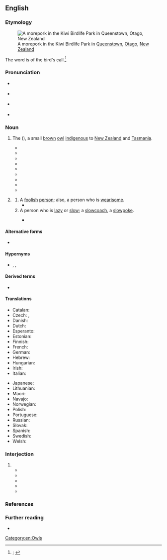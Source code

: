 ==English==
{{was wotd|2020|February|6}}

===Etymology===
[[File:Morepork.jpg|thumb|A morepork in the Kiwi Birdlife Park in [[Queenstown]], [[Otago]], [[New Zealand]]]]

The word is {{glossary|imitative}} of the bird's call.<ref>{{R:OED Online|pos=n.'' and ''int|id=257720|date=December 2002|nodot=yes}}; {{R:Lexico|pos=n}}</ref>

===Pronunciation===
* {{a|RP|AU}} {{IPA|en|/ˈmɔːpɔːk/}}
* {{a|GA}} {{IPA|en|/ˈmɔɹˌpɔ(ə)ɹk/}}
* {{a|NZ}} {{IPA|en|/ˈmoːpoːk/}}
* {{hyphenation|en|more|pork}}
{{rfap|en}}

===Noun===
{{en-noun}}

# {{lb|en|chiefly|New Zealand}} The {{vern|Tasmanian spotted owl}} ({{taxlink|Ninox novaeseelandiae|species|noshow=1}}), a small [[brown#Adjective|brown]] [[owl]] [[indigenous]] to [[New Zealand]] and [[Tasmania]]. {{defdate|from 19th c.}}
#: {{synonyms|en|mopoke|q1=Australia|ruru|q2=New Zealand}}
#* {{quote-book|en|author=James Backhouse|authorlink=James Backhouse|chapter=XVIII|title=A Narrative of a Visit to the Australian Colonies|location=London|publisher=Hamilton, Adams, and Co.{{nb...|Paternoster Row}}; York, Yorkshire: John L. Linney,{{nb...|Low Ousegate.}}|year=1843|page=213|pageurl=https://books.google.com/books?id=ADUNAAAAIAAJ&pg=PA213|oclc=1136308894|passage=[T]he eye of the '''Morepork''' or Greater Night Jarr,{{sic}} which I lately had the opportunity of examining, is wonderfully adapted for enabling it to see the insects in the dark, on which it feeds.}}
#* {{quote-journal|en|author=T[homas] H[enry] Potts|authorlink=Thomas Potts|title=Art. XI.—On the Birds of New Zealand. [...] (Part II.)|editor={{w|James Hector}}|journal=[[w:Transactions and Proceedings of the Royal Society of New Zealand|Transactions and Proceedings of the New Zealand Institute, 1870]]|location=Wellington|publisher=James Hughes, printer,{{nb...|Lambton Quay.}}; London: [[w:Nicholas Trübner|Trübner 7 Co.]],{{nb...|60, Paternoster Row, London.}}|month=May|year=1871|volume=III|page=61|pageurl=https://books.google.com.sg/books?id=nRsWAQAAIAAJ&pg=PA61|oclc=637513456|passage=Although the living figure of our owl may be unknown to most persons, from the nature of its habits, yet few, perhaps very few, of the older settlers are unacquainted with the human-like cry of the '''More-pork'''.}}
#* {{quote-book|en|author=Richard Rowe|authorlink=Richard Rowe (writer)|chapter=The Bunyip|title=A Child’s Corner Book: Stories for Boys and Girls|location=London; Edinburgh|publisher=William P. Nimmo.{{nb...|London: 14 King William Street, Strand; and Edinburgh.}}|year=1876|page=182|pageurl=https://books.google.com/books?id=RwcCAAAAQAAJ&pg=PA182|oclc=224048116|passage=[I]t was better fun wandering about with the old man at night than moping in my hut, listening to the '''morepoke'''.}}
#* {{quote-book|en|author=F[rederick] W[ollaston] Hutton|authorlink=Frederick Wollaston Hutton|author2=James Drummond|authorlink2=James Drummond (botanist)|chapter=[Aves.] The Morepork.—Kuru or Koukou. ''Ninox novae-zealandiae.''|title=The Animals of New Zealand: An Account of the Dominion’s Air-breathing Vertebrates|edition=3rd revised and enlarged|location=Christchurch; Wellington; Dunedin|publisher=[[w:Whitcoulls|Whitcombe and Tombs]]|year=1909|page=170|pageurl=https://archive.org/details/animalsofnewzeal00hutt/page/170/mode/1up|oclc=2360731|passage=When Heke and Kawiti were making an attack on the Europeans in the Bay of Islands, the native parties, in taking up their positions before daybreak, communicated their movements to one another by imitating the cry of the '''morepork''', which the sentries were accustomed to hear, and of which they therefore took no notice.}}
#* {{quote-journal|en|author=T[revor] H[enry] Worthy|authorlink=Trevor H. Worthy|author2=R. N. Holdaway|title=Quaternary Fossil Faunas from Caves in the Punakaiki Area, West Coast, South Island, New Zealand|journal=Journal of the Royal Society of New Zealand|location=Wellington|publisher=SIR Publishing, [[w:Royal Society Te Apārangi|Royal Society of New Zealand]]|month=September|year=1993|volume=23|issue=3|page=216|pageurl=https://books.google.com/books?id=Ha04AAAAIAAJ&pg=PA226|issn=0303-6758|oclc=163505848|passage='''Moreporks''' and laughing owls were both recorded from the Punakaiki karst in small numbers, although the presence of laughing owls was inferred only from prey remains. [...] Because '''moreporks''' were extremely rare in fossil deposits, Millener (1991) suggested that they were recent colonists. In Punakaiki, one of the '''morepork''' records is of bones beneath an entrance tomo.}}
#* {{quote-book|en|author=L. C. Woods|chapter=Growing Up|title=Against the Tide: An Autobiographical Account of a Professional Outsider|location=Bristol; Philadelpha, Pa.|publisher=[[w:IOP Publishing|Institute of Physics Publishing]]|year=2000|page=1|pageurl=https://books.google.com/books?id=sgbZ4QTdMrQC&pg=PA1|isbn=978-0-7503-0690-4|passage=I remember that at night there was usually a '''morepork''' in the tree, whose eerie calls scared me as I lay still in bed, with firmly closed eyes, waiting for a possible attack.}}
#* {{quote-book|en|author=Philip Gibbons|author2=David Lindenmayer|authorlink2=David Lindenmayer|chapter=The Role of Nest Boxes in Research and Management|title=Tree Hollows and Wildlife Conservation in Australia|location=Collingwood, Vic.|publisher={{w|CSIRO Publishing}}|year=2002|year_published=2003|page=146|pageurl=https://books.google.com/books?id=6Q28RIlsW_IC&pg=RA2-PA46|isbn=978-0-643-06705-9|passage=[T]wo New Zealand '''Moreporks''' (''Ninox novaeseelandiae'') were introduced to Norfolk Island in 1987, where only one individual of the closely related Norfolk Island Boobook (''Ninox novaeseelandiae undulata'') survived [...]. Nest boxes were erected across the island to supplement the dearth of natural hollows. By early 1995, the population had risen to 11 birds [...].}}
#* {{quote-book|en|author=David Stirling|chapter=Belly Up in the Kauri Trees|title=Birds, Beasts and a Bike under the Southern Cross|location=Victoria, B.C.|publisher=Agio Publishing House|year=2008|page=14|pageurl=https://books.google.com/books?id=X7IQzx0Ih68C&pg=PA14|isbn=978-1-897435-19-9|passage=I heard the harsh rasping of a weta, a mega-cricket. Then a pair of '''Morepork''' owls began a duet. Few birds are as aptly named as the '''Morepork'''. From dusk to sun-up and from forest to suburban garden, this medium-sized owl emphatically calls for "more pork."}}
#* {{quote-book|en|author=Robert Taylor|chapter=Predators|title=Driftwood: Another Voice|location=[Bloomington, Ind.]|publisher={{w|Xlibris}}|year=2012|page=47|pageurl=https://books.google.com/books?id=WQL6AAAAQBAJ&pg=PA47|isbn=978-1-4797-3712-3|passage='''Moreporks'''’ inquisitive, searching eyes, / scan the hiding places, search the ground, / it stares ’round&nbsp;… from flattened rounded face.}}
# {{lb|en|Australia|New Zealand|colloquial|derogatory}} {{non-gloss definition|Used as a [[mild]] term of [[abuse#Noun|abuse]].}}
## A [[foolish]] [[person]]; also, a person who is [[wearisome]].
##* {{quote-hansard|en|speaker={{w|Ken Shirley}}|debate=Appropriation Bill (No. 2)—Financial Statement: Second Reading|report=Parliamentary Debates (Hansard): First Session, Forty-first Parliament|house=[[w:New Zealand House of Representatives|House of Representatives]]|location=Wellington|publisher=V. R. Ward, government printer|date=16 July 1985|volume=464|page=5636|pageurl=https://books.google.com/books?id=8HgrAQAAIAAJ&pg=PA5636|oclc=191255532|passage=It is interesting that the Opposition '''morepork''' is starting to chirp. [...] We have all heard about the "gang of four and a half"—the '''morepork''' brigade.}}
## A person who is [[lazy]] or [[slow#Adjective|slow]]; a [[slowcoach]], a [[slowpoke]].
##: {{synonyms|en|Thesaurus:idler}}
##* {{quote-book|en|author=Tom Collins [pseudonym; {{w|Joseph Furphy}}]|chapter=1|chapterurl=https://books.google.com/books?id=ey8ldWoRhEUC&pg=PT20|title=[[w:Such Is Life (novel)|Such is Life: Being Certain Extracts from the Diary of Tom Collins]]|location=Sydney, N.S.W.|publisher=Bulletin Newspaper Company|date=1 August 1903|oclc=838332344|location2=Crows Nest, N.S.W.|publisher2=[[w:Allen & Unwin|Allen & Unwin House of Books]]|year2=2012|isbn2=978-1-74331-273-5|passage=Where's that old '''morepoke'''? O, you're there, are you? Fetch the jack off o' your wagon—come! fly roun'! you're (very) slow for a young fellow.}}

====Alternative forms====
* {{l|en|morepoke}}

====Hypernyms====
* {{sense|bird of the [[genus]] ''[[Ninox]]''}} {{l|en|boobook}}, {{l|en|boobook owl}}, {{l|en|hawk owl}}

====Derived terms====
* {{l|en|mopoke}}

====Translations====
{{trans-top|''Ninox novaeseelandiae''}}
* Catalan: {{t|ca|nínox de Nova Zelanda|m}}
* Czech: {{t|cs|sovka bubuk|f}}, {{t|cs|sova skvrnitá|f}}
* Danish: {{t|da|newzealandsk høgeugle}}
* Dutch: {{t|nl|Nieuw-Zeelandse boeboekuil}}
* Esperanto: {{t|eo|ruruo}}
* Estonian: {{t|et|lõuna-haugaskakk}}
* Finnish: {{t+|fi|uudenseelanninhaukkapöllö}}
* French: {{t|fr|ninoxe boubouk|f}}
* German: {{t|de|Neuseeland-Kuckuckskauz|m}}
* Hebrew: {{t|he|ינשוף טסמני מנוקד}}
* Hungarian: {{t|hu|kakukkbagoly}}
* Irish: {{t|ga|búbúc Norfolk}}
* Italian: {{t|it|gufastore di Nuova Zelanda}}
{{trans-mid}}
* Japanese: {{t|ja|ニュージーランドアオバズク}}
* Lithuanian: {{t|lt|gegutinė aštrianagė pelėda}}
* Maori: {{t|mi|ruru}}
* Navajo: {{t|nv|néʼéshjaaʼ tsįyaalzhahí łikizhígíí}}
* Norwegian: {{t|no|nattsvermerugle}}
* Polish: {{t|pl|sowica ciemnolica}}
* Portuguese: {{t|pt|coruja-lavradora|f}}
* Russian: {{t|ru|куку́шечья иглоно́гая сова́|f}}
* Slovak: {{t|sk|sovka mopoke}}
* Spanish: {{t|es|nínox maorí|m}}
* Swedish: {{t|sv|nyazeelandspökuggla}}
* Welsh: {{t|cy|gwalchdylluan bwbwc}}
{{trans-bottom}}

===Interjection===
{{en-interj}}

# {{non-gloss definition|The [[call#Noun|call]] of a [[#Noun|morepork]].}}
#* {{quote-journal|en|author=T[homas] H[enry] Potts|authorlink=Thomas Potts|title=Art. XI.—On the Birds of New Zealand. [...] (Part II.)|editor={{w|James Hector}}|journal=[[w:Transactions and Proceedings of the Royal Society of New Zealand|Transactions and Proceedings of the New Zealand Institute, 1870]]|location=Wellington|publisher=James Hughes, printer,{{nb...|Lambton Quay.}}; London: [[w:Nicholas Trübner|Trübner 7 Co.]],{{nb...|60, Paternoster Row, London.}}|month=May|year=1871|volume=III|pages=61–62|pageurl=https://books.google.com.sg/books?id=nRsWAQAAIAAJ&pg=PA62|oclc=637513456|passage=As soon as night begins to spread its darkening shadows over our brief twilight, this active creature sets out on its hunting excursions, roaming over field and gully with soft, noiseless flight, one of the advantages it owes to its flocculent plumage; its cry of "'''morepork''', '''morepork'''," is repeated at frequent intervals, sometimes with the utmost rapidity of utterance; [...]}}
#* {{quote-book|en|author=William Howitt|authorlink=William Howitt|chapter=Letter VII|title=Land, Labour, and Gold; or, Two Years in Victoria: With Visits to Sydney and Van Diemen’s Land. [...] In Two Volumes|location=London|publisher=[[w:Longman|Longman, Brown, Green, and Longmans]]||date=1 December 1852|year_published=1855|volume=I|pages=115–116|pageurl=https://books.google.com.sg/books?id=sj8BAAAAQAAJ&pg=PA115|oclc=1003984352|passage=[T]he morepork, a species of caprimulgus, or goatsucker,{{sic}} keeps up all night the exact repetition of its own name, "'''Morepork'''! '''morepork'''!" It is a sound to me most expressive of a dreary loneliness and twilight distance that I ever heard.}}
#* {{quote-book|en|author=[Horace William Wheelwright]|authorlink=Horace William Wheelwright|chapter=A Chapter on the Ornithology of Port Phillip|title=Bush Wanderings of a Naturalist; or, Notes on the Field Sports and Fauna of Australia Felix. By an Old Bushman|location=London; New York, N.Y.|publisher=[[w:Routledge|Routledge, Warne, & Routledge]],{{nb...|Farringdon Street; New York: 56, Walker Street.}}|year=1861|page=126|pageurl=https://books.google.com/books?id=QiQoAAAAYAAJ&pg=PA126|oclc=938606428|passage=As soon as the shades of evening close in over the Australian forest, the ear is startled by the cry of "'''morepoke'''," clearly and loudly repeated, and a bird as large as an owl flits by on noiseless wing, like the goat-sucker at home. This is the ''Morepoke'', a species of large night-jar,{{sic}} all head and mouth, about the size of an owl.}}
#* {{quote-book|en|author=Barbara Anderson|authorlink=Barbara Anderson (writer)|chapter=8|title=Portrait of the Artist’s Wife|location=Wellington|publisher={{w|Victoria University Press}}|year=1992|year_published=2002|page=141|pageurl=https://books.google.com/books?id=C2L7BgAAQBAJ&pg=PA141|isbn=978-0-86473-444-0|passage=‘I assure you. I do rather a good morepork.’ Bernard sat up, straightened his shoulders. ‘'''More pork'''. '''More pork'''.’}}
#* {{quote-book|en|author=Jack Lasenby|authorlink=Jack Lasenby|chapter=The Morepork’s Revenge, Mr Bryce’s Verandah Post, Why Freddy Jones Bit His Tongue, and the Way Fern Uncurls at the Top|chapterurl=https://books.google.com/books?id=z_OcDwAAQBAJ&pg=PT53|title=Mr Bluenose|location=Dunedin|publisher={{w|Longacre Press}}|year=2005|isbn=978-1-877361-06-7|passage=I know where a morepork lives, in the roof of our dunny, and I hear it hoot ‘'''morepork''', '''morepork'''’ every night. And I hoot ‘'''morepork'''’ back to it, and it hoots ‘'''morepork'''’ back to me.}}

===References===
<references />

===Further reading===
{{wikispecies|Ninox novaeseelandiae}}

* {{pedia}}

[[Category:en:Owls]]